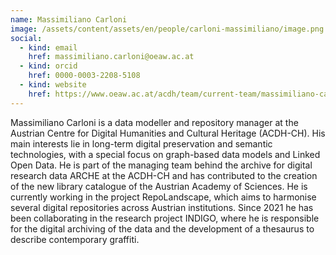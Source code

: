 ```yaml
---
name: Massimiliano Carloni
image: /assets/content/assets/en/people/carloni-massimiliano/image.png
social:
  - kind: email
    href: massimiliano.carloni@oeaw.ac.at
  - kind: orcid
    href: 0000-0003-2208-5108
  - kind: website
    href: https://www.oeaw.ac.at/acdh/team/current-team/massimiliano-carloni
---
```

Massimiliano Carloni is a data modeller and repository manager at the Austrian Centre for Digital Humanities and Cultural Heritage (ACDH-CH). His main interests lie in long-term digital preservation and semantic technologies, with a special focus on graph-based data models and Linked Open Data. He is part of the managing team behind the archive for digital research data ARCHE at the ACDH-CH and has contributed to the creation of the new library catalogue of the Austrian Academy of Sciences. He is currently working in the project RepoLandscape, which aims to harmonise several digital repositories across Austrian institutions. Since 2021 he has been collaborating in the research project INDIGO, where he is responsible for the digital archiving of the data and the development of a thesaurus to describe contemporary graffiti.